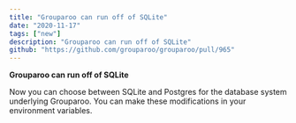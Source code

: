 ```yaml
---
title: "Grouparoo can run off of SQLite"
date: "2020-11-17"
tags: ["new"]
description: "Grouparoo can run off of SQLite"
github: "https://github.com/grouparoo/grouparoo/pull/965"
---
```


**Grouparoo can run off of SQLite**

Now you can choose between SQLite and Postgres for the database system underlying Grouparoo. You can make these modifications in your environment variables.
